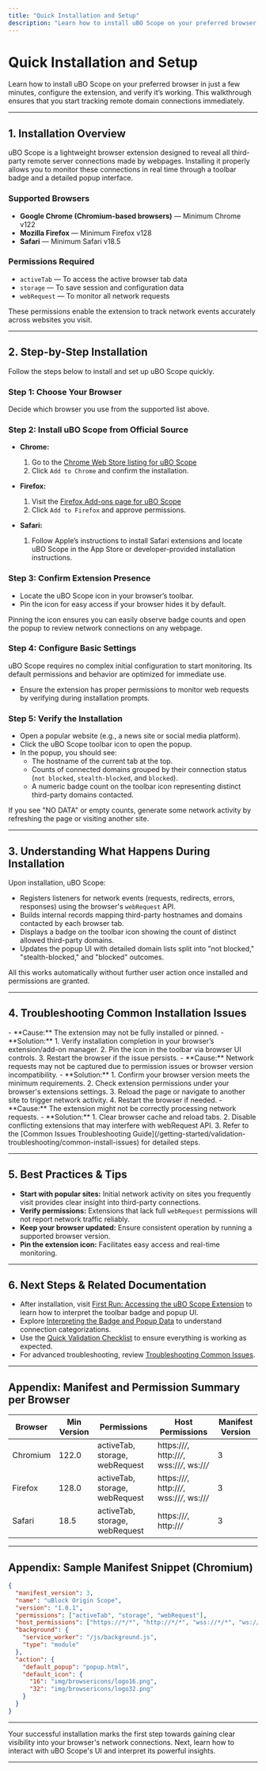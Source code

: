 ```yaml
---
title: "Quick Installation and Setup"
description: "Learn how to install uBO Scope on your preferred browser in just a few minutes, configure the extension, and verify it’s working. This walkthrough ensures that you start tracking remote domain connections immediately."
---
```


# Quick Installation and Setup

Learn how to install uBO Scope on your preferred browser in just a few minutes, configure the extension, and verify it’s working. This walkthrough ensures that you start tracking remote domain connections immediately.

---

## 1. Installation Overview

uBO Scope is a lightweight browser extension designed to reveal all third-party remote server connections made by webpages. Installing it properly allows you to monitor these connections in real time through a toolbar badge and a detailed popup interface.

### Supported Browsers
- **Google Chrome (Chromium-based browsers)** — Minimum Chrome v122
- **Mozilla Firefox** — Minimum Firefox v128
- **Safari** — Minimum Safari v18.5

### Permissions Required
- `activeTab` — To access the active browser tab data
- `storage` — To save session and configuration data
- `webRequest` — To monitor all network requests

These permissions enable the extension to track network events accurately across websites you visit.

---

## 2. Step-by-Step Installation

Follow the steps below to install and set up uBO Scope quickly.

### Step 1: Choose Your Browser

Decide which browser you use from the supported list above.

### Step 2: Install uBO Scope from Official Source

- **Chrome:**
  1. Go to the [Chrome Web Store listing for uBO Scope](https://chromewebstore.google.com/detail/ubo-scope/bbdpgcaljkaaigfcomhidmneffjjjfgp)
  2. Click `Add to Chrome` and confirm the installation.

- **Firefox:**
  1. Visit the [Firefox Add-ons page for uBO Scope](https://addons.mozilla.org/firefox/addon/ubo-scope/)
  2. Click `Add to Firefox` and approve permissions.

- **Safari:**
  1. Follow Apple’s instructions to install Safari extensions and locate uBO Scope in the App Store or developer-provided installation instructions.

### Step 3: Confirm Extension Presence

- Locate the uBO Scope icon in your browser’s toolbar.
- Pin the icon for easy access if your browser hides it by default.

<Tip>
Pinning the icon ensures you can easily observe badge counts and open the popup to review network connections on any webpage.
</Tip>

### Step 4: Configure Basic Settings

uBO Scope requires no complex initial configuration to start monitoring. Its default permissions and behavior are optimized for immediate use.

- Ensure the extension has proper permissions to monitor web requests by verifying during installation prompts.

### Step 5: Verify the Installation

- Open a popular website (e.g., a news site or social media platform).
- Click the uBO Scope toolbar icon to open the popup.
- In the popup, you should see:
  - The hostname of the current tab at the top.
  - Counts of connected domains grouped by their connection status (`not blocked`, `stealth-blocked`, and `blocked`).
  - A numeric badge count on the toolbar icon representing distinct third-party domains contacted.

<Check>
If you see "NO DATA" or empty counts, generate some network activity by refreshing the page or visiting another site.
</Check>

---

## 3. Understanding What Happens During Installation

Upon installation, uBO Scope:

- Registers listeners for network events (requests, redirects, errors, responses) using the browser's `webRequest` API.
- Builds internal records mapping third-party hostnames and domains contacted by each browser tab.
- Displays a badge on the toolbar icon showing the count of distinct allowed third-party domains.
- Updates the popup UI with detailed domain lists split into "not blocked," "stealth-blocked," and "blocked" outcomes.

All this works automatically without further user action once installed and permissions are granted.

---

## 4. Troubleshooting Common Installation Issues

<AccordionGroup title="Troubleshooting Installation Issues">
<Accordion title='uBO Scope Toolbar Icon Is Missing'>
- **Cause:** The extension may not be fully installed or pinned.
- **Solution:**
  1. Verify installation completion in your browser’s extension/add-on manager.
  2. Pin the icon in the toolbar via browser UI controls.
  3. Restart the browser if the issue persists.
</Accordion>
<Accordion title='Popup Shows No Data or "NO DATA"'>
- **Cause:** Network requests may not be captured due to permission issues or browser version incompatibility.
- **Solution:**
  1. Confirm your browser version meets the minimum requirements.
  2. Check extension permissions under your browser's extensions settings.
  3. Reload the page or navigate to another site to trigger network activity.
  4. Restart the browser if needed.
</Accordion>
<Accordion title="Badge Count Does Not Update">
- **Cause:** The extension might not be correctly processing network requests.
- **Solution:**
  1. Clear browser cache and reload tabs.
  2. Disable conflicting extensions that may interfere with webRequest API.
  3. Refer to the [Common Issues Troubleshooting Guide](/getting-started/validation-troubleshooting/common-install-issues) for detailed steps.
</Accordion>
</AccordionGroup>

---

## 5. Best Practices & Tips

- **Start with popular sites:** Initial network activity on sites you frequently visit provides clear insight into third-party connections.
- **Verify permissions:** Extensions that lack full `webRequest` permissions will not report network traffic reliably.
- **Keep your browser updated:** Ensure consistent operation by running a supported browser version.
- **Pin the extension icon:** Facilitates easy access and real-time monitoring.

---

## 6. Next Steps & Related Documentation

- After installation, visit [First Run: Accessing the uBO Scope Extension](/getting-started/first-run-setup/first-run-extension) to learn how to interpret the toolbar badge and popup UI.
- Explore [Interpreting the Badge and Popup Data](/getting-started/first-run-setup/interpreting-badge-popup) to understand connection categorizations.
- Use the [Quick Validation Checklist](/getting-started/validation-troubleshooting/quick-validation) to ensure everything is working as expected.
- For advanced troubleshooting, review [Troubleshooting Common Issues](/getting-started/validation-troubleshooting/common-install-issues).

---

## Appendix: Manifest and Permission Summary per Browser

| Browser       | Min Version | Permissions                  | Host Permissions                     | Manifest Version |
| ------------- | ----------- | ----------------------------| ------------------------------------|-----------------|
| Chromium      | 122.0       | activeTab, storage, webRequest | https://*/*, http://*/*, wss://*/*, ws://*/* | 3               |
| Firefox       | 128.0       | activeTab, storage, webRequest | https://*/*, http://*/*, wss://*/*, ws://*/* | 3               |
| Safari        | 18.5        | activeTab, storage, webRequest | https://*/*, http://*/*               | 3               |

---

## Appendix: Sample Manifest Snippet (Chromium)

```json
{
  "manifest_version": 3,
  "name": "uBlock Origin Scope",
  "version": "1.0.1",
  "permissions": ["activeTab", "storage", "webRequest"],
  "host_permissions": ["https://*/*", "http://*/*", "wss://*/*", "ws://*/*"],
  "background": {
    "service_worker": "/js/background.js",
    "type": "module"
  },
  "action": {
    "default_popup": "popup.html",
    "default_icon": {
      "16": "img/browsericons/logo16.png",
      "32": "img/browsericons/logo32.png"
    }
  }
}
```

---

Your successful installation marks the first step towards gaining clear visibility into your browser's network connections. Next, learn how to interact with uBO Scope's UI and interpret its powerful insights.


---